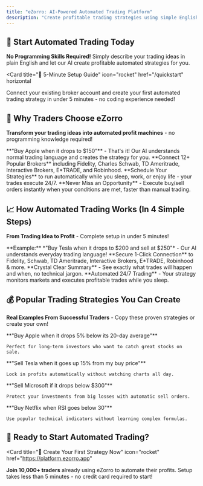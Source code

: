 ```yaml
---
title: "eZorro: AI-Powered Automated Trading Platform"
description: "Create profitable trading strategies using simple English. No coding required. Connect your broker and start automated trading in 5 minutes."
---
```


## 🚀 Start Automated Trading Today

**No Programming Skills Required!** Simply describe your trading ideas in plain English and let our AI create profitable automated strategies for you.

<Card
  title="🎯 5-Minute Setup Guide"
  icon="rocket"
  href="/quickstart"
  horizontal
>
  Connect your existing broker account and create your first automated trading strategy in under 5 minutes - no coding experience needed!
</Card>

## 🎯 Why Traders Choose eZorro

**Transform your trading ideas into automated profit machines** - no programming knowledge required!

<Columns cols={2}>
  <Card
    title="🗣️ Talk to AI in Plain English"
    icon="comments"
    href="/development"
  >
    **"Buy Apple when it drops to $150"** - That's it! Our AI understands normal trading language and creates the strategy for you.
  </Card>
  <Card
    title="🏦 Works With Your Broker"
    icon="handshake"
    href="/essentials/settings"
  >
    **Connect 12+ Popular Brokers** including Fidelity, Charles Schwab, TD Ameritrade, Interactive Brokers, E*TRADE, and Robinhood.
  </Card>
  <Card
    title="⏰ Set It and Forget It"
    icon="calendar-check"
    href="/essentials/navigation"
  >
    **Schedule Your Strategies** to run automatically while you sleep, work, or enjoy life - your trades execute 24/7.
  </Card>
  <Card
    title="⚡ Lightning-Fast Trade Execution"
    icon="bolt"
    href="/api-reference/introduction"
  >
    **Never Miss an Opportunity** - Execute buy/sell orders instantly when your conditions are met, faster than manual trading.
  </Card>
</Columns>

## 📈 How Automated Trading Works (In 4 Simple Steps)

**From Trading Idea to Profit** - Complete setup in under 5 minutes!

<Columns cols={2}>
  <Card
    title="💬 1. Tell AI Your Trading Idea"
    icon="comments"
    href="/quickstart"
  >
    **Example:** *"Buy Tesla when it drops to $200 and sell at $250"* - Our AI understands everyday trading language!
  </Card>
  <Card
    title="🏦 2. Connect Your Existing Broker"
    icon="bank"
    href="/quickstart"
  >
    **Secure 1-Click Connection** to Fidelity, Schwab, TD Ameritrade, Interactive Brokers, E*TRADE, Robinhood & more.
  </Card>
  <Card
    title="✅ 3. Review Your Strategy"
    icon="eye"
    href="/quickstart"  
  >
    **Crystal Clear Summary** - See exactly what trades will happen and when, no technical jargon.
  </Card>
  <Card
    title="🚀 4. Start Making Money"
    icon="chart-line-up"
    href="/quickstart"
  >
    **Automated 24/7 Trading** - Your strategy monitors markets and executes profitable trades while you sleep.
  </Card>
</Columns>

## 💰 Popular Trading Strategies You Can Create

**Real Examples From Successful Traders** - Copy these proven strategies or create your own!

<Columns cols={2}>
  <Card title="📈 Buy the Dip Strategy" icon="arrow-trend-down">
    **"Buy Apple when it drops 5% below its 20-day average"**
    
    Perfect for long-term investors who want to catch great stocks on sale.
  </Card>
  
  <Card title="🎯 Take Profit Strategy" icon="bullseye">
    **"Sell Tesla when it goes up 15% from my buy price"**
    
    Lock in profits automatically without watching charts all day.
  </Card>
  
  <Card title="🛡️ Stop Loss Protection" icon="shield">
    **"Sell Microsoft if it drops below $300"**
    
    Protect your investments from big losses with automatic sell orders.
  </Card>
  
  <Card title="📊 Technical Trading" icon="chart-line">
    **"Buy Netflix when RSI goes below 30"**
    
    Use popular technical indicators without learning complex formulas.
  </Card>
</Columns>

## 🚀 Ready to Start Automated Trading?

<Card
  title="🎯 Create Your First Strategy Now"
  icon="rocket"
  href="https://platform.ezorro.app"
>
  **Join 10,000+ traders** already using eZorro to automate their profits. Setup takes less than 5 minutes - no credit card required to start!
</Card>
